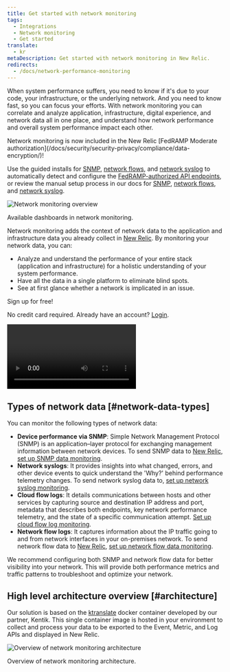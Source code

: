 ```yaml
---
title: Get started with network monitoring
tags:
  - Integrations
  - Network monitoring
  - Get started
translate:
  - kr
metaDescription: Get started with network monitoring in New Relic.
redirects:
  - /docs/network-performance-monitoring
---
```




When system performance suffers, you need to know if it's due to your code, your infrastructure, or the underlying network. And you need to know fast, so you can focus your efforts. With network monitoring you can correlate and analyze application, infrastructure, digital experience, and network data all in one place, and understand how network performance and overall system performance impact each other.

<Callout variant="tip">
  Network monitoring is now included in the New Relic [FedRAMP Moderate authorization](/docs/security/security-privacy/compliance/data-encryption/)!

  Use the guided installs for [SNMP](/docs/network-performance-monitoring/setup-performance-monitoring/snmp-performance-monitoring/#setup-snmp-monitoring), [network flows](/docs/network-performance-monitoring/setup-performance-monitoring/network-flow-monitoring/#setup-network-flow-monitoring), and [network syslog](/docs/network-performance-monitoring/setup-performance-monitoring/network-syslog-monitoring/#setup-network-syslog-monitoring) to automatically detect and configure the [FedRAMP-authorized API endpoints](/docs/security/security-privacy/compliance/fedramp-compliant-endpoints/#data-ingest-apis), or review the manual setup process in our docs for [SNMP](/docs/network-performance-monitoring/setup-performance-monitoring/snmp-performance-monitoring/#manual-setup), [network flows](/docs/network-performance-monitoring/setup-performance-monitoring/network-flow-monitoring/#manual-setup), and [network syslog](/docs/network-performance-monitoring/setup-performance-monitoring/network-syslog-monitoring/#manual-setup).
</Callout>

<img
  title="Network monitoring overview"
  alt="Network monitoring overview"
  src={overview}
/>

<figcaption>
  Available dashboards in network monitoring.
</figcaption>

Network monitoring adds the context of network data to the application and infrastructure data you already collect in [New Relic](https://one.newrelic.com). By monitoring your network data, you can:


* Analyze and understand the performance of your entire stack (application and infrastructure) for a holistic understanding of your system performance.
* Have all the data in a single platform to eliminate blind spots.
* See at first glance whether a network is implicated in an issue.

<ButtonGroup>
  <ButtonLink
    role="button"
    to="https://newrelic.com/signup"
    variant="primary"
  >
    Sign up for free!
  </ButtonLink>
</ButtonGroup>

No credit card required. Already have an account? [Login](https://one.newrelic.com/).

<Video
  id="2GH8YrEv9YA"
  type="youtube"
/>

## Types of network data [#network-data-types]

You can monitor the following types of network data:

- **Device performance via SNMP**: Simple Network Management Protocol (SNMP) is an application–layer protocol for exchanging management information between network devices. To send SNMP data to [New Relic](https://one.newrelic.com), [set up SNMP data monitoring](/docs/network-performance-monitoring/setup-performance-monitoring/snmp-performance-monitoring).
- **Network syslogs**: It provides insights into what changed, errors, and other device events to quick understand the 'Why?' behind performance telemetry changes. To send network syslog data to, [set up network syslog monitoring](/docs/network-performance-monitoring/setup-performance-monitoring/network-syslog-monitoring).
- **Cloud flow logs**: It details communications between hosts and other services by capturing source and destination IP address and port, metadata that describes both endpoints, key network performance telemetry, and the state of a specific communication attempt. [Set up cloud flow log monitoring](/docs/network-performance-monitoring/setup-performance-monitoring/aws-vpc-flow-monitoring).
- **Network flow logs**: It captures information about the IP traffic going to and from network interfaces in your on-premises network. To send network flow data to [New Relic](https://one.newrelic.com), [set up network flow data monitoring](/docs/network-performance-monitoring/setup-performance-monitoring/network-flow-monitoring).

<Callout variant="important">
  We recommend configuring both SNMP and network flow data for better visibility into your network. This will provide both performance metrics and traffic patterns to troubleshoot and optimize your network.
</Callout>

## High level architecture overview [#architecture]

Our solution is based on the [ktranslate](https://github.com/kentik/ktranslate) docker container developed by our partner, Kentik. This single container image is hosted in your environment to collect and process your data to be exported to the Event, Metric, and Log APIs and displayed in New Relic.

<img
  title="Overview of network monitoring architecture"
  alt="Overview of network monitoring architecture"
  src={npmArchitecture}
/>

<figcaption>
  Overview of network monitoring architecture.
</figcaption>
